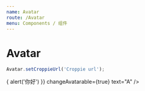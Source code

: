 ```yaml
---
name: Avatar
route: /Avatar
menu: Components / 组件
---
```



# Avatar

<PropsTable of={Avatar} />

```js
Avatar.setCroppieUrl('Croppie url');
```

<Playground>
  <Avatar
    size={100}
    onClick={e => {
      alert('你好')
    }}
    changeAvatarable={true}
    text="A" />
</Playground>
